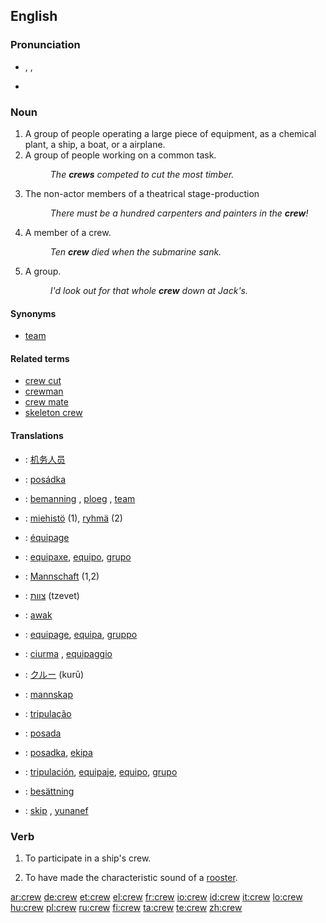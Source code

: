 ==English==

===Pronunciation===
* {{enPR|kroo͞}}, {{IPA|/kɹuː/}}, {{SAMPA|/krU:/}}
*: {{audio|en-us-crew.ogg|Audio (US)}}
*: {{rhymes|uː}}
* {{homophones|Crewe}}

===Noun===
{{tearoom}}
{{en-noun}}

# A group of people operating a large piece of equipment, as a chemical plant, a ship, a boat, or a airplane.
# A group of people working on a common task.
#: ''The '''crews''' competed to cut the most timber.''
# The non-actor members of a theatrical stage-production 
#: ''There must be a hundred carpenters and painters in the '''crew'''!''
# {{context|plural: crew}} A member of a crew.
#: ''Ten '''crew''' died when the submarine sank.''
# {{informal}} A group.
#: ''I'd look out for that whole '''crew''' down at Jack's.''

====Synonyms====
* [[team]]

====Related terms====
* [[crew cut]]
* [[crewman]] 
* [[crew mate]]
* [[skeleton crew]]

====Translations====
{{trans-top|group of people operating a means of transport}}
{{trans-mid}}
{{trans-bottom}}

{{trans-top|group of people working on something}}
{{trans-mid}}
{{trans-bottom}}

{{trans-top|non-actor members of a theatrical stage production}}
{{trans-mid}}
{{trans-bottom}}

{{trans-top|member of a crew}}
{{trans-mid}}
{{trans-bottom}}

{{checktrans-top}}
* {{ttbc|Chinese}}: [[机务人员]]
* {{ttbc|Czech}}: [[posádka]] {{f}}
* {{ttbc|Dutch}}: [[bemanning]] {{f}}, [[ploeg]] {{f}}, [[team]] {{n}}
* {{ttbc|Finnish}}: [[miehistö]] (1), [[ryhmä]] (2)
* {{ttbc|French}}: [[équipage]] {{m}}
* {{ttbc|Galician}}: [[equipaxe]], [[equipo]], [[grupo]]
* {{ttbc|German}}: [[Mannschaft]] {{f}} (1,2)
* {{ttbc|Hebrew}}: [[צוות]] (tzevet) {{m}}
{{trans-mid}}
* {{ttbc|Indonesian}}: [[awak]]
* {{ttbc|Interlingua}}: [[equipage]], [[equipa]], [[gruppo]]
* {{ttbc|Italian}}: [[ciurma]] {{qualifier|of a ship}} {{f}}, [[equipaggio]] {{m}}
* {{ttbc|Japanese}}: [[クルー]] (kurū)
* {{ttbc|Norwegian}}: [[mannskap]]
* {{ttbc|Portuguese}}: [[tripulação]]
* {{ttbc|Serbian}}: [[posada]] {{f}}
* {{ttbc|Slovene}}: [[posadka]], [[ekipa]]
* {{ttbc|Spanish}}: [[tripulación]], [[equipaje]], [[equipo]], [[grupo]]
* {{ttbc|Swedish}}: [[besättning]]
* {{ttbc|Volapük}}: [[skip]] {{qualifier|crew on a ship}}, [[yunanef]] {{qualifier|group of people}}
{{trans-bottom}}

===Verb===
{{en-verb}}

# To participate in a ship's crew.
# {{UK}} {{past of|crow}} To have made the characteristic sound of a [[rooster]].

[[ar:crew]]
[[de:crew]]
[[et:crew]]
[[el:crew]]
[[fr:crew]]
[[io:crew]]
[[id:crew]]
[[it:crew]]
[[lo:crew]]
[[hu:crew]]
[[pl:crew]]
[[ru:crew]]
[[fi:crew]]
[[ta:crew]]
[[te:crew]]
[[zh:crew]]